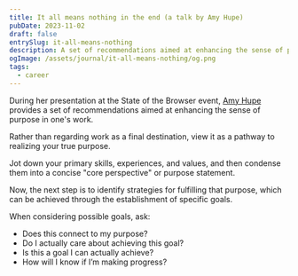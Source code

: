 ```yaml
---
title: It all means nothing in the end (a talk by Amy Hupe)
pubDate: 2023-11-02
draft: false
entrySlug: it-all-means-nothing
description: A set of recommendations aimed at enhancing the sense of purpose in one's work
ogImage: /assets/journal/it-all-means-nothing/og.png
tags:
  - career
---
```


During her presentation at the State of the Browser event, [Amy Hupe](https://twitter.com/amy_hupe/) provides a set of recommendations aimed at enhancing the sense of purpose in one's work.


<Youtube id="Q0v2YJLq8n8" className="" />

Rather than regarding work as a final destination, view it as a pathway to realizing your true purpose.

Jot down your primary skills, experiences, and values, and then condense them into a concise "core perspective" or purpose statement.

Now, the next step is to identify strategies for fulfilling that purpose, which can be achieved through the establishment of specific goals.

When considering possible goals, ask:

- Does this connect to my purpose?
- Do I actually care about achieving this goal?
- Is this a goal I can actually achieve?
- How will I know if I’m making progress?
